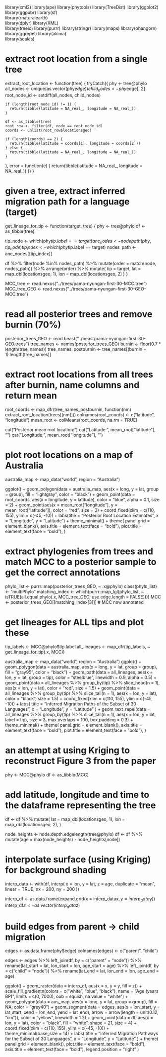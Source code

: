 library(xml2)
library(ape)
library(phytools)
library(TreeDist)
library(ggplot2)
library(ggpubr)
library(sf)             
library(rnaturalearth)  
library(dplyr) 
library(XML)  
library(treeio)
library(purrr)
library(stringr)
library(maps)
library(phangorn)
library(ggrepel)
library(akima)    
library(scales)  

# extract root location from a single tree
extract_root_location <- function(tree) {
  tryCatch({
    phy <- tree@phylo
    all_nodes <- unique(as.vector(phy$edge))
    child_nodes <- phy$edge[, 2]
    root_node_id <- setdiff(all_nodes, child_nodes)
    
    if (length(root_node_id) != 1) {
      return(tibble(latitude = NA_real_, longitude = NA_real_))
    }
    
    df <- as_tibble(tree)
    root_row <- filter(df, node == root_node_id)
    coords <- unlist(root_row$locationsgeo)
    
    if (length(coords) == 2) {
      return(tibble(latitude = coords[1], longitude = coords[2]))
    } else {
      return(tibble(latitude = NA_real_, longitude = NA_real_))
    }
  }, error = function(e) {
    return(tibble(latitude = NA_real_, longitude = NA_real_))
  })
}

# given a tree, extract inferred migration path for a language (target)
get_lineage_for_tip <- function(target, tree) {
  phy <- tree@phylo
  df <- as_tibble(tree)
  
  tip_node <- which(phy$tip.label == target)
  anc_nodes <- nodepath(phy, tip_node)
  tip_index <- which(phy$tip.label == target)
  nodes_path <- anc_nodes[[tip_index]]
  
  df %>%
    filter(node %in% nodes_path) %>%
    mutate(order = match(node, nodes_path)) %>%
    arrange(order) %>%
    mutate(
      tip = target,
      lat = map_dbl(locationsgeo, 1),
      lon = map_dbl(locationsgeo, 2)
    )
}

MCC_tree <- read.nexus("../trees/pama-nyungan-first-30-MCC.tree")
MCC_tree_GEO <- read.nexus("../trees/pama-nyungan-first-30-GEO-MCC.tree")

# read all posterior trees and remove burnin (70%)
posterior_trees_GEO <- read.beast("../beast/pama-nyungan-first-30-GEO.trees")
tree_names <- names(posterior_trees_GEO)
burnin <- floor(0.7 * length(tree_names))
tree_names_postburnin <- tree_names[(burnin + 1):length(tree_names)]

# extract root locations from all trees after burnin, name columns and return mean
root_coords <- map_dfr(tree_names_postburnin, function(nm) extract_root_location(trees[[nm]]))
colnames(root_coords) <- c("latitude", "longitude")
mean_root <- colMeans(root_coords, na.rm = TRUE)

cat("Posterior mean root location:\n")
cat("Latitude: ", mean_root["latitude"], "\n")
cat("Longitude:", mean_root["longitude"], "\n")

# plot root locations on a map of Australia
australia_map <- map_data("world", region = "Australia")

ggplot() +
  geom_polygon(data = australia_map, aes(x = long, y = lat, group = group),
               fill = "lightgray", color = "black") +
  geom_point(data = root_coords, aes(x = longitude, y = latitude),
             color = "blue", alpha = 0.1, size = 2) +
  geom_point(aes(x = mean_root["longitude"], y = mean_root["latitude"]),
             color = "red", size = 3) +
  coord_fixed(xlim = c(110, 155), ylim = c(-45, -10)) +
  labs(title = "Posterior Root Location Estimates",
       x = "Longitude", y = "Latitude") +
  theme_minimal() + 
  theme(
    panel.grid = element_blank(),
    axis.title = element_text(face = "bold"),
    plot.title = element_text(face = "bold"),
  )


# extract phylogenies from trees and match MCC to a posterior sample to get the correct annotations
phylo_list <- purrr::map(posterior_trees_GEO, ~ .x@phylo)
class(phylo_list) <- "multiPhylo"
matching_index <- which(purrr::map_lgl(phylo_list, ~ isTRUE(all.equal.phylo(.x, MCC_tree_GEO, use.edge.length = FALSE))))
MCC <- posterior_trees_GEO[[matching_index[3]]]  # MCC now annotated

# get lineages for ALL tips and plot these
tip_labels <- MCC@phylo$tip.label
all_lineages <- map_dfr(tip_labels, ~ get_lineage_for_tip(.x, MCC))

australia_map <- map_data("world", region = "Australia")
ggplot() +
  geom_polygon(data = australia_map, aes(x = long, y = lat, group = group),
               fill = "gray95", color = "black") +
  geom_path(data = all_lineages, aes(x = lon, y = lat, group = tip),
            color = "steelblue", linewidth = 0.9, alpha = 0.5) +
  geom_point(data = all_lineages %>% group_by(tip) %>% slice_head(n = 1),
             aes(x = lon, y = lat), color = "red", size = 1.5) +
  geom_point(data = all_lineages %>% group_by(tip) %>% slice_tail(n = 1),
             aes(x = lon, y = lat), color = "black", size = 1.5) +
  coord_fixed(xlim = c(110, 155), ylim = c(-45, -10)) +
  labs(
    title = "Inferred Migration Paths of the Subset of 30 Languages",
    x = "Longitude", y = "Latitude"
  ) +
  geom_text_repel(data = all_lineages %>% group_by(tip) %>% slice_tail(n = 1),
                  aes(x = lon, y = lat, label = tip),
                  size = 3, max.overlaps = 100, box.padding = 0.3) +
  theme_minimal() + 
  theme(
    panel.grid = element_blank(),
    axis.title = element_text(face = "bold"),
    plot.title = element_text(face = "bold"),
  )

# an attempt at using Kriging to reconstruct Figure 3 from the paper
phy <- MCC@phylo
df <- as_tibble(MCC)

# add latitude, longitude and time to the dataframe representing the tree
df <- df %>%
  mutate(
    lat = map_dbl(locationsgeo, 1),
    lon = map_dbl(locationsgeo, 2),
  )

node_heights <- node.depth.edgelength(tree@phylo)
df <- df %>%
  mutate(age = max(node_heights) - node_heights[node])

# interpolate surface (using Kriging) for background shading
interp_data <- with(df, interp(
  x = lon, y = lat, z = age,
  duplicate = "mean", linear = TRUE,
  nx = 200, ny = 200
))

interp_df <- as.data.frame(expand.grid(x = interp_data$x, y = interp_data$y))
interp_df$z <- as.vector(interp_data$z)

# build edges from parent -> child migration
edges <- as.data.frame(phy$edge)
colnames(edges) <- c("parent", "child")

edges <- edges %>%
  left_join(df, by = c("parent" = "node")) %>%
  rename(lat_start = lat, lon_start = lon, age_start = age) %>%
  left_join(df, by = c("child" = "node")) %>%
  rename(lat_end = lat, lon_end = lon, age_end = age)

ggplot() +
  geom_raster(data = interp_df, aes(x = x, y = y, fill = z)) +
  scale_fill_gradientn(colors = c("white", "blue", "black"),
                       name = "Age (years BP)",
                       limits = c(0, 7000),
                       oob = squish,
                       na.value = "white") +
  geom_polygon(data = aus_map, aes(x = long, y = lat, group = group),
               fill = NA, color = "grey40") +
  geom_segment(data = edges,
               aes(x = lon_start, y = lat_start, xend = lon_end, yend = lat_end),
               arrow = arrow(length = unit(0.12, "cm")),
               color = "yellow", linewidth = 1.2) +
  geom_point(data = df, aes(x = lon, y = lat), color = "black", fill = "white", shape = 21, size = 4) +
  coord_fixed(xlim = c(110, 155), ylim = c(-45, -10)) +
  theme_minimal(base_size = 14) +
  labs(
    title = "Inferred Migration Pathways for the Subset of 30 Languages ",
    x = "Longitude", y = "Latitude"
  ) +
  theme(
    panel.grid = element_blank(),
    plot.title = element_text(face = "bold"),
    axis.title = element_text(face = "bold"),
    legend.position = "right"
  )





